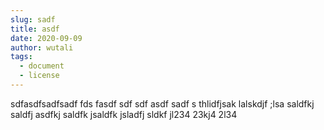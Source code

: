 ```yaml
---
slug: sadf
title: asdf
date: 2020-09-09
author: wutali
tags:
  - document
  - license
---
```

sdfasdfsadfsadf  fds fasdf sdf sdf asdf sadf s thlidfjsak lalskdjf ;lsa saldfkj saldfj asdfkj saldfk jsaldfk jsladfj sldkf jl234 23kj4 2l34